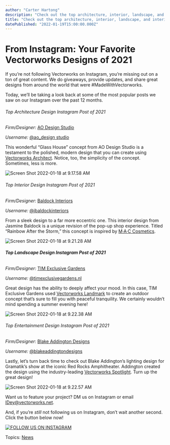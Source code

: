```yaml
---
author: "Carter Hartong"
description: "Check out the top architecture, interior, landscape, and interior designs of 2021, as seen on Instagram."
title: "Check out the top architecture, interior, landscape, and interior designs of 2021, as seen on Instagram." 
datePublished: "2022-01-19T15:00:00.000Z"
---
```

# From Instagram: Your Favorite Vectorworks Designs of 2021

If you’re not following Vectorworks on Instagram, you’re missing out on a ton of great content. We do giveaways, provide updates, and share great designs from around the world that were #MadeWithVectorworks.

Today, we’ll be taking a look back at some of the most popular posts we saw on our Instagram over the past 12 months. 

###### Top Architecture Design Instagram Post of 2021

_Firm/Designer:_ [AO Design Studio](https://l.instagram.com/?u=http%3A%2F%2Fwww.aodesignstudio.com.au%2F&e=ATOoWdooQmst7qUBbfNtiuTMrA2FWEaZ533esqS7x5vRRfpG3jPTv4lJFzCSGdpKG0tIVEVj6SGGPIPvt6Jx2WmXgU3bpXtO&s=1)

_Username:_ [@ao\_design studio](https://www.instagram.com/ao%5Fdesignstudio/)

This wonderful “Glass House” concept from AO Design Studio is a testament to the polished, modern design that you can create using [Vectorworks Architect](https://www.vectorworks.net/architect). Notice, too, the simplicity of the concept. Sometimes, less is more.

![Screen Shot 2022-01-18 at 9.17.58 AM](https://blog.vectorworks.net/hs-fs/hubfs/Blog%20Images/220118_Top%20Insta%20Posts/Screen%20Shot%202022-01-18%20at%209.17.58%20AM.png?width=900&name=Screen%20Shot%202022-01-18%20at%209.17.58%20AM.png)

###### Top Interior Design Instagram Post of 2021

_Firm/Designer:_ [Baldock Interiors](https://jasminebaldock.wixsite.com/home)

_Username:_ [@jbaldockinteriors](https://www.instagram.com/jbaldockinteriors/)

From a sleek design to a far more eccentric one. This interior design from Jasmine Baldock is a unique revision of the pop-up shop experience. Titled “Rainbow After the Storm,” this concept is inspired by [M·A·C Cosmetics](https://www.maccosmetics.com/).

![Screen Shot 2022-01-18 at 9.21.28 AM](https://blog.vectorworks.net/hs-fs/hubfs/Blog%20Images/220118_Top%20Insta%20Posts/Screen%20Shot%202022-01-18%20at%209.21.28%20AM.png?width=900&name=Screen%20Shot%202022-01-18%20at%209.21.28%20AM.png)

###### **Top Landscape Design Instagram Post of 2021**

_Firm/Designer:_ [TIM Exclusive Gardens](https://www.tim-exclusivegardens.nl/)

_Username:_ [@timexclusivegardens.nl](https://www.instagram.com/timexclusivegardens.nl/)

Great design has the ability to deeply affect your mood. In this case, TIM Exclusive Gardens used [Vectorworks Landmark](https://www.vectorworks.net/landmark) to create an outdoor concept that’s sure to fill you with peaceful tranquility. We certainly wouldn’t mind spending a summer evening here!

![Screen Shot 2022-01-18 at 9.22.38 AM](https://blog.vectorworks.net/hs-fs/hubfs/Blog%20Images/220118_Top%20Insta%20Posts/Screen%20Shot%202022-01-18%20at%209.22.38%20AM.png?width=958&name=Screen%20Shot%202022-01-18%20at%209.22.38%20AM.png)

###### Top Entertainment Design Instagram Post of 2021

_Firm/Designer:_ [Blake Addington Designs](https://l.instagram.com/?u=https%3A%2F%2Flinktr.ee%2FBlakeAddingtonDesigns&e=ATP6quX%5FFAtJrqc41dG2RJ7KX-S41blK0Wq2D9IU%5FRpQhhNbWkSbIy8z7bogF4-ijxKXE5SGBCJON8iOBXIitdwkhjwJJqgy&s=1)

_Username:_ [@blakeaddingtondesigns](https://www.instagram.com/blakeaddingtondesigns/)

Lastly, let’s turn back time to check out Blake Addington’s lighting design for Gramatik’s show at the iconic Red Rocks Amphitheater. Addington created the design using the industry-leading [Vectorworks Spotlight](https://www.vectorworks.net/en-US/spotlight). Turn up the great design!

![Screen Shot 2022-01-18 at 9.22.57 AM](https://blog.vectorworks.net/hs-fs/hubfs/Blog%20Images/220118_Top%20Insta%20Posts/Screen%20Shot%202022-01-18%20at%209.22.57%20AM.png?width=958&name=Screen%20Shot%202022-01-18%20at%209.22.57%20AM.png)

Want us to feature your project? DM us on Instagram or email IDey@vectorworks.net.

And, if you’re _still_ not following us on Instagram, don’t wait another second. Click the button below now!

[![FOLLOW US ON INSTAGRAM](https://no-cache.hubspot.com/cta/default/3018241/3fdf5c82-423d-4055-8d30-4de09984c063.png)](https://cta-redirect.hubspot.com/cta/redirect/3018241/3fdf5c82-423d-4055-8d30-4de09984c063) 

 Topics: [News](https://blog.vectorworks.net/topic/news) 

 